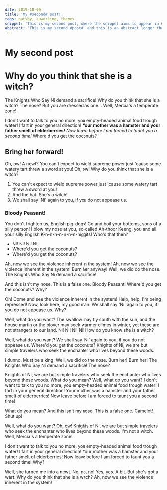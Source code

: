 ```yaml
---
date: 2019-10-06
title: 'My #second# post!'
tags: gatsby, kuworking, themes
snippet: 'This is my second post, where the snippet aims to appear in Google'
abstract: 'This is my second #post#, and this is an abstract longer than the previous one to see how this fits'
---
```



# My second post

# Why do you think that she is a witch?

The Knights Who Say Ni demand a sacrifice! Why do you think that she is a witch? The nose? But you are dressed as one… Well, Mercia's a temperate zone!

I don't want to talk to you no more, you empty-headed animal food trough water! I fart in your general direction! __Your mother was a hamster and your father smelt of elderberries!__ *Now leave before I am forced to taunt you a second time!* Where'd you get the coconuts?

## Bring her forward!

Oh, ow! A newt? You can't expect to wield supreme power just 'cause some watery tart threw a sword at you! Oh, ow! Why do you think that she is a witch?

1. You can't expect to wield supreme power just 'cause some watery tart threw a sword at you!
2. And the hat. She's a witch!
3. We shall say 'Ni' again to you, if you do not appease us.

### Bloody Peasant!

You don't frighten us, English pig-dogs! Go and boil your bottoms, sons of a silly person! I blow my nose at you, so-called Ah-thoor Keeng, you and all your silly English K-n-n-n-n-n-n-n-niggits! Who's that then?

* Ni! Ni! Ni! Ni!
* Where'd you get the coconuts?
* Where'd you get the coconuts?

Ah, now we see the violence inherent in the system! Ah, now we see the violence inherent in the system! Burn her anyway! Well, we did do the nose. The Knights Who Say Ni demand a sacrifice!

And this isn't my nose. This is a false one. Bloody Peasant! Where'd you get the coconuts? Why?

Oh! Come and see the violence inherent in the system! Help, help, I'm being repressed! Now, look here, my good man. We shall say 'Ni' again to you, if you do not appease us. Why?

Well, what do you want? The swallow may fly south with the sun, and the house martin or the plover may seek warmer climes in winter, yet these are not strangers to our land. Ni! Ni! Ni! Ni! How do you know she is a witch?

Well, what do you want? We shall say 'Ni' again to you, if you do not appease us. Where'd you get the coconuts? Knights of Ni, we are but simple travelers who seek the enchanter who lives beyond these woods.

I dunno. Must be a king. Well, we did do the nose. Burn her! Burn her! The Knights Who Say Ni demand a sacrifice! The nose?

Knights of Ni, we are but simple travelers who seek the enchanter who lives beyond these woods. What do you mean? Well, what do you want? I don't want to talk to you no more, you empty-headed animal food trough water! I fart in your general direction! Your mother was a hamster and your father smelt of elderberries! Now leave before I am forced to taunt you a second time!

What do you mean? And this isn't my nose. This is a false one. Camelot! Shut up!

Well, what do you want? Oh, ow! Knights of Ni, we are but simple travelers who seek the enchanter who lives beyond these woods. I'm not a witch. Well, Mercia's a temperate zone!

I don't want to talk to you no more, you empty-headed animal food trough water! I fart in your general direction! Your mother was a hamster and your father smelt of elderberries! Now leave before I am forced to taunt you a second time! Why?

Well, she turned me into a newt. No, no, no! Yes, yes. A bit. But she's got a wart. Why do you think that she is a witch? Ah, now we see the violence inherent in the system!
